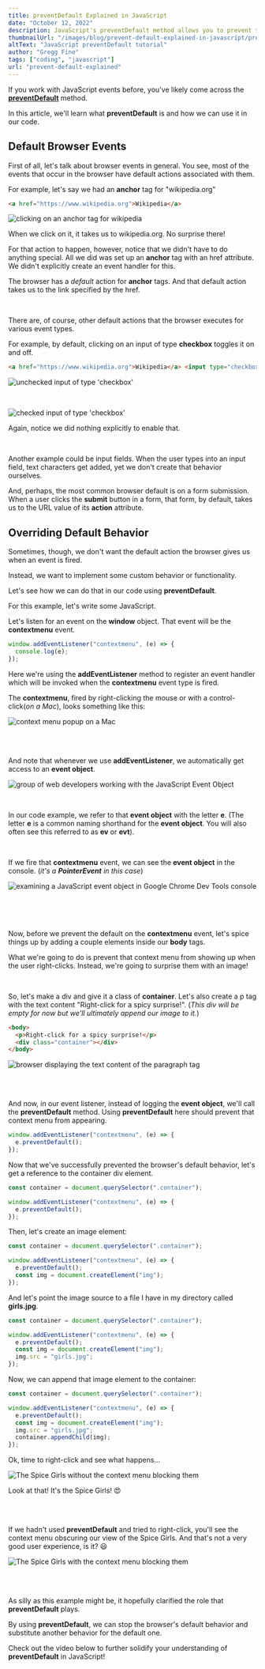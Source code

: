 ```yaml
---
title: preventDefault Explained in JavaScript
date: "October 12, 2022"
description: JavaScript's preventDefault method allows you to prevent the browser's default behavior when events are fired.
thumbnailUrl: "/images/blog/prevent-default-explained-in-javascript/prevent-default-tutorial.jpg"
altText: "JavaScript preventDefault tutorial"
author: "Gregg Fine"
tags: ["coding", "javascript"]
url: "prevent-default-explained"
---
```


If you work with JavaScript events before, you've likely come across the [**preventDefault**](https://developer.mozilla.org/en-US/docs/Web/API/Event/preventDefault) method.

In this article, we'll learn what **preventDefault** is and how we can use it in our code.

## Default Browser Events

First of all, let's talk about browser events in general. You see, most of the events that occur in the browser have default actions associated with them.

For example, let's say we had an **anchor** tag for "wikipedia.org"

```html
<a href="https://www.wikipedia.org">Wikipedia</a>
```

<Image
  src="/images/blog/prevent-default-explained-in-javascript/wiki.png"
  width={914}
  height={374}
  layout="responsive"
  alt="clicking on an anchor tag for wikipedia"
/>

When we click on it, it takes us to wikipedia.org.
No surprise there!

For that action to happen, however, notice that we didn't have to do anything special.
All we did was set up an **anchor** tag with an <Syntax>href</Syntax> attribute.
We didn't explicitly create an event handler for this.

The browser has a _default_ action for **anchor** tags.
And that default action takes us to the link specified by the <Syntax>href</Syntax>.

<br />

There are, of course, other default actions that the browser executes for various event types.

For example, by default, clicking on an input of type **checkbox** toggles it on and off.

```html
<a href="https://www.wikipedia.org">Wikipedia</a> <input type="checkbox" />
```

<Image
  src="/images/blog/prevent-default-explained-in-javascript/checkbox-1.png"
  width={1251}
  height={360}
  layout="responsive"
  alt="unchecked input of type 'checkbox'"
/>

<br />

<Image
  src="/images/blog/prevent-default-explained-in-javascript/checkbox-2.png"
  width={1113}
  height={383}
  layout="responsive"
  alt="checked input of type 'checkbox'"
/>

Again, notice we did nothing explicitly to enable that.

<br />

Another example could be input fields.
When the user types into an input field, text characters get added, yet we don't create that behavior ourselves.

And, perhaps, the most common browser default is on a form submission.
When a user clicks the **submit** button in a form, that form, by default, takes us to the URL value of its **action** attribute.

## Overriding Default Behavior

Sometimes, though, we don't want the default action the browser gives us when an event is fired.

Instead, we want to implement some custom behavior or functionality.

Let's see how we can do that in our code using **preventDefault**.

For this example, let's write some JavaScript.

Let's listen for an event on the **window** object. That event will be the **contextmenu** event.

```js
window.addEventListener("contextmenu", (e) => {
  console.log(e);
});
```

Here we're using the **addEventListener** method to register an event handler which will be invoked
when the **contextmenu** event type is fired.

The **contextmenu**, fired by right-clicking the mouse or with a control-click(_on a Mac_), looks something like this:

<Image
  src="/images/blog/prevent-default-explained-in-javascript/context-menu.png"
  width={1922}
  height={1088}
  layout="responsive"
  alt="context menu popup on a Mac"
/>

<br />
<br />

And note that whenever we use **addEventListener**, we automatically get access to an **event object**.

<Image
  src="/images/blog/prevent-default-explained-in-javascript/event-object.png"
  width={2860}
  height={1608}
  layout="responsive"
  alt="group of web developers working with the JavaScript Event Object"
/>

<br />

In our code example, we refer to that **event object** with the letter **e**.
(The letter **e** is a common naming shorthand for the **event object**. You will also
often see this referred to as **ev** or **evt**).

<br />

If we fire that **contextmenu** event, we can see the **event object** in the console.
(_it's a **PointerEvent** in this case_)

<Image
  src="/images/blog/prevent-default-explained-in-javascript/pointer-event.png"
  width={2804}
  height={1524}
  layout="responsive"
  alt="examining a JavaScript event object in Google Chrome Dev Tools console"
/>

<br />
<br />
<br />

Now, before we prevent the default on the **contextmenu** event, let's spice things up by adding a couple elements inside our **body** tags.

What we're going to do is prevent that context menu from showing up when the user right-clicks.
Instead, we're going to surprise them with an image!

<br />

So, let's make a <Syntax>div</Syntax> and give it a class of **container**.
Let's also create a <Syntax>p</Syntax> tag with the text content "Right-click for a spicy surprise!".
(_This <Syntax>div</Syntax> will be empty for now but we'll ultimately append our image to it._)

```html
<body>
  <p>Right-click for a spicy surprise!</p>
  <div class="container"></div>
</body>
```

<Image
  src="/images/blog/prevent-default-explained-in-javascript/spicy-surprise.png"
  width={1524}
  height={784}
  layout="responsive"
  alt="browser displaying the text content of the paragraph tag"
/>

<br />
<br />

And now, in our event listener, instead of logging the **event object**, we'll call the **preventDefault** method.
Using **preventDefault** here should prevent that context menu from appearing.

```js
window.addEventListener("contextmenu", (e) => {
  e.preventDefault();
});
```

Now that we've successfully prevented the browser's default behavior, let's get a reference to the container <Syntax>div</Syntax> element.

```js
const container = document.querySelector(".container");

window.addEventListener("contextmenu", (e) => {
  e.preventDefault();
});
```

Then, let's create an image element:

```js
const container = document.querySelector(".container");

window.addEventListener("contextmenu", (e) => {
  e.preventDefault();
  const img = document.createElement("img");
});
```

And let's point the image source to a file I have in my directory called **girls.jpg**.

```js
const container = document.querySelector(".container");

window.addEventListener("contextmenu", (e) => {
  e.preventDefault();
  const img = document.createElement("img");
  img.src = "girls.jpg";
});
```

Now, we can append that image element to the container:

```js
const container = document.querySelector(".container");

window.addEventListener("contextmenu", (e) => {
  e.preventDefault();
  const img = document.createElement("img");
  img.src = "girls.jpg";
  container.appendChild(img);
});
```

Ok, time to right-click and see what happens...

<Image
  src="/images/blog/prevent-default-explained-in-javascript/spice-girls.png"
  width={1590}
  height={1100}
  layout="responsive"
  alt="The Spice Girls without the context menu blocking them"
/>

Look at that! It's the Spice Girls! 😍

<br />
<br />

If we hadn't used **preventDefault** and tried to right-click, you'll see the context menu obscuring our view of the Spice Girls.
And that's not a very good user experience, is it? 😃

<Image
  src="/images/blog/prevent-default-explained-in-javascript/spice-girls-blocked.png"
  width={1886}
  height={1338}
  layout="responsive"
  alt="The Spice Girls with the context menu blocking them"
/>

<br />
<br />

As silly as this example might be, it hopefully clarified the role that **preventDefault** plays.

By using **preventDefault**, we can stop the browser's default behavior and substitute another behavior for the default one.

Check out the video below to further solidify your understanding of **preventDefault** in JavaScript!

<YouTube id="iHEN0obf3TA" alt="javascript prevent default video" imgSrc="/images/blog/prevent-default-explained-in-javascript/javascript-prevent-default-video.jpg" />

<Ad
  txt="To go further with this topic, check out DOM Events and JavaScript"
  imgSrc="/images/ads/dom-events-and-javascript-course.jpg"
  imgWidth="240"
  imgHeight="135"
  href="https://store.thecodecreative.com/dom-events-and-javascript"
/>
